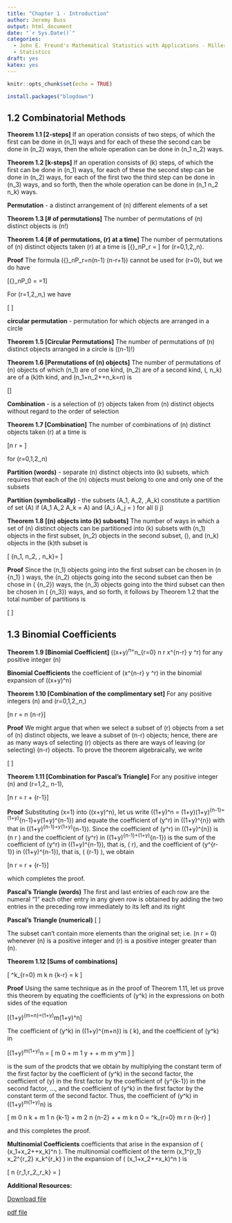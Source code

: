 ```yaml
---
title: "Chapter 1 - Introduction"
author: Jeremy Buss
output: html_document
date: "`r Sys.Date()`"
categories:
  - John E. Freund's Mathematical Statistics with Applications - Miller/Miller
  - Statistics
draft: yes
katex: yes
---
```


```r
knitr::opts_chunk$set(echo = TRUE)
```


```r
install.packages("blogdown")
```



## 1.2 Combinatorial Methods

**Theorem 1.1 [2-steps]** If an operation consists of two steps, of which the first can be done in \(n_1\) ways and for each of these the second can be done in \(n_2\) ways, then the whole operation can be done in \(n_1 \cdot n_2\) ways.

**Theorem 1.2 [k-steps]** If an operation consists of \(k\) steps, of which the first can be done in \(n_1\) ways, for each of these the second step can be done in \(n_2\) ways, for each of the first two the third step can be done in \(n_3\) ways, and so forth, then the whole operation can be done in \(n_1 \cdot n_2 \cdot \ldots \cdot n_k\) ways.

**Permutation** - a distinct arrangement of \(n\) different elements of a set

**Theorem 1.3 [# of permutations]** The number of permutations of \(n\) distinct objects is \(n!\)

**Theorem 1.4 [# of permutations, \(r\) at a time]** The number of permutations of \(n\) distinct objects taken \(r\) at a time is
\[{}_nP_r = \frac{n!}{(n-r)!}\]
for \(r=0,1,2,\ldots,n\).

**Proof** The formula \({}_nP_r=n(n-1) \cdot \ldots \cdot (n-r+1)\) cannot be used for \(r=0\), but we do have

\[{}_nP_0 = \frac{n!}{(n-0)!}=1\]

For \(r=1,2,\ldots,n,\) we have

\[
\begin{align}
{}_nP_r&=n(n-1)(n-2) \cdot \ldots \cdot (n-r-1)\\
&=\frac{n(n-1)(n-2) \cdot \ldots \cdot (n-r-1)(n-r)!}{(n-r)!}\\
&=\frac{n!}{(n-r)!}
\end{align}
\]

**circular permutation** - permutation for which objects are arranged in a circle

**Theorem 1.5 [Circular Permutations]** The number of permutations of \(n\) distinct objects arranged in a circle is \((n-1)!\)

**Theorem 1.6 [Permutations of \(n\) objects]** The number of permutations of \(n\) objects of which \(n_1\) are of one kind, \(n_2\) are of a second kind, \(\ldots, n_k\) are of a \(k\)th kind, and \(n_1+n_2+\dots+n_k=n\) is

\[\frac{n!}{n_1! \cdot n_2! \cdot \ldots \cdot n_k!}\]

**Combination** - is a selection of \(r\) objects taken from \(n\) distinct objects without regard to the order of selection

**Theorem 1.7 [Combination]** The number of combinations of \(n\) distinct objects taken \(r\) at a time is 

\[\dbinom n r = \frac{n!}{r!(n-r)!}\]

for \(r=0,1,2,\ldots,n\)

**Partition (words)** - separate \(n\) distinct objects into \(k\) subsets, which requires that each of the \(n\) objects must belong to one and only one of the subsets

**Partition (symbolically)** - the subsets \(A_1, A_2, \ldots ,A_k\) constitute a partition of set \(A\) if \(A_1 \cup A_2 \cup \ldots \cup A_k = A\) and \(A_i \cap A_j = \emptyset\) for all \(i \ne j\)

**Theorem 1.8 [\(n\) objects into \(k\) subsets]** The number of ways in which a set of \(n\) distinct objects can be partitioned into \(k\) subsets with \(n_1\) objects in the first subset, \(n_2\) objects in the second subset, \(\ldots\), and \(n_k\) objects in the \(k\)th subset is 

\[ \dbinom {n} {n_1, n_2, \ldots, n_k}=\frac{n!}{n_1! \cdot n_2! \cdot \ldots \cdot n_k!} \]

**Proof** Since the \(n_1\) objects going into the first subset can be chosen in \(\dbinom n {n_1} \) ways, the \(n_2\) objects going into the second subset can then be chose in \( \dbinom {n-n_1} {n_2}\) ways, the \(n_3\) objects going into the third subset can then be chosen in \( \dbinom {n-n_1-n_2} {n_3}\) ways, and so forth, it follows by Theorem 1.2 that the total number of partitions is

\[ 
\begin{align}
\dbinom {n} {n_1,n_2,\ldots,n_k} &= \dbinom n {n_1} \cdot \dbinom {n - n_1} {n_2} \cdot \ldots \cdot \dbinom {n-n_1-n_2-\cdots -n_{k-1}}{n_k}\\
&= \frac{n!}{n_1! \cdot (n-n_1)!} \cdot \frac{(n-n_1)!}{n_2! \cdot (n-n_1-n_2)!} \cdot \ldots \cdot \frac{(n-n_1-n_2-\cdots-n_{k-1})!}{n_k! \cdot 0!}\\
&= \frac{n!}{n_1! \cdot n_2! \cdot \ldots \cdot n_k!}
\end{align}
\]


## 1.3 Binomial Coefficients

**Theorem 1.9 [Binomial Coefficient]** \((x+y)^n=\sum^n_{r=0} \dbinom n r x^{n-r} y ^r\) for any positive integer \(n\)

**Binomial Coefficients** the coefficient of  \(x^{n-r} y ^r\) in the binomial expansion of \((x+y)^n\)

**Theorem 1.10 [Combination of the complimentary set]** For any positive integers \(n\) and \(r=0,1,2,\ldots,n,\)

\[\dbinom n r = \dbinom n {n-r}\]

**Proof** We might argue that when we select a subset of \(r\) objects from a set of \(n\) distinct objects, we leave a subset of \(n-r\) objects; hence, there are as many ways of selecting \(r\) objects as there are ways of leaving (or selecting) \(n-r\) objects. To prove the theorem algebraically, we write

\[
\begin{align}
\dbinom n {n-r} &= \frac{n!}{(n-r)![n-(n-r)]!} = \frac{n!}{(n-r)!r!}\\
&= \frac{n!}{r!(n-r)!} = \dbinom n r
\end{align}
\]

**Theorem 1.11 [Combination for Pascal's Triangle]** For any positive integer \(n\) and \(r=1,2,\ldots, n-1\),

\[\dbinom n r = \dbinom {n-1} r + \dbinom {n-1} {r-1}\]

**Proof** Substituting \(x=1\) into \((x+y)^n\), let us write \((1+y)^n = (1+y)(1+y)^{n-1}=(1+y)^{n-1}+y(1+y)^{n-1}\) and equate the coefficient of \(y^r\) in \((1+y)^{n}\) with that in \((1+y)^{n-1}+y(1+y)^{n-1}\). Since the coefficient of \(y^r\) in \((1+y)^{n}\) is \(\dbinom n r \) and the coefficient of \(y^r\) in \((1+y)^{n-1}+(1+y)^{n-1}\) is the sum of the coefficient of \(y^r\) in \((1+y)^{n-1}\), that is, \(\dbinom {n-1} r\), and the coefficient of \(y^{r-1}\) in \((1+y)^{n-1}\), that is, \(\dbinom {n-1} {r-1} \), we obtain 

\[\dbinom n r = \dbinom {n-1} r + \dbinom {n-1} {r-1}\]

which completes the proof.

**Pascal's Triangle (words)** The first and last entries of each row are the numeral "1" each other entry in any given row is obtained by adding the two entries in the preceding row immediately to its left and its right

**Pascal's Triangle (numerical)**
\[
\begin{align}
& \, \quad \quad 1\\
& \; \quad 1 \quad 1 \\
& \; 1 \quad 2 \quad 1\\
1 & \quad 3 \quad 3 \quad 1 \\
1 \quad& 4 \quad 6 \quad 4 \quad 1 \\
....&.............
\end{align}
\]

The subset can't contain more elements than the original set; i.e. \(\dbinom n r = 0\) whenever \(n\) is a positive integer and \(r\) is a positive integer greater than \(n\). 

**Theorem 1.12 [Sums of combinations]** 

\[
\sum^k_{r=0} \dbinom m k \dbinom n {k-r} = \dbinom {m+n} k 
\]

**Proof** Using the same technique as in the proof of Theorem 1.11, let us prove this theorem by equating the coefficients of \(y^k\) in the expressions on both sides of the equation

\[(1+y)^{m+n}=(1+y)^m(1+y)^n\]

The coefficient of \(y^k\) in \((1+y)^{m+n}\) is \(\dbinom {m+n} k\), and the coefficient of \(y^k\) in 

\[(1+y)^m(1+y)^n = [ \dbinom m 0 + \dbinom m 1 y + \cdots + \dbinom m m y^m ] \times [ \dbinom n 0 + \dbinom n 1 y + \cdots + \dbinom n n y^n ] \]

is the sum of the prodcts that we obtain by multiplying the constant term of the first factor by the coefficient of \(y^k\) in the second factor, the coefficient of \(y\) in the first factor by the coefficient of \(y^{k-1}\) in the second factor, ..., and the coefficient of \(y^k\) in the first factor by the constant term of the second factor. Thus, the coefficient of \(y^k\) in \((1+y)^m(1+y)^n\) is

\[
\dbinom m 0 \dbinom n k + \dbinom m 1 \dbinom n {k-1} + \dbinom m 2 \dbinom n {n-2} + \cdots + \dbinom m k \dbinom n 0 = \sum^k_{r=0} \dbinom m r \dbinom n {k-r}
\]

and this completes the proof.

**Multinomial Coefficients** coefficients that arise in the expansion of \( (x_1+x_2+\cdots+x_k)^n \). The multinomial coefficient of the term \(x_1^{r_1} \cdot x_2^{r_2} \cdot \ldots \cdot x_k^{r_k} \) in the expansion of \( (x_1+x_2+\cdots+x_k)^n \) is 

\[
\dbinom n {r_1,r_2,\ldots,r_k} = \frac {n!}{r_1! \cdot r_2! \cdot \ldots \cdot r_k!}
\]

**Additional Resources:**

[Download file](./files/Chapter_01_Theorem_Notes.tex)

[pdf file](./file/print.pdf)